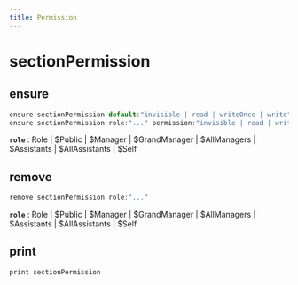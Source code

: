 ```yaml
---
title: Permission
---
```


# sectionPermission

## ensure

```js filename="Terminal" copy
ensure sectionPermission default:"invisible | read | writeOnce | write"
ensure sectionPermission role:"..." permission:"invisible | read | writeOnce | write"
```

**`role`**
 : Role | $Public | $Manager | $GrandManager | $AllManagers | $Assistants | $AllAssistants | $Self


## remove

```js filename="Terminal" copy
remove sectionPermission role:"..."
```

**`role`**
 : Role | $Public | $Manager | $GrandManager | $AllManagers | $Assistants | $AllAssistants | $Self


## print

```js filename="Terminal" copy
print sectionPermission
```



